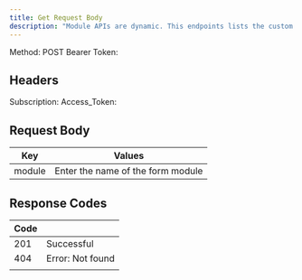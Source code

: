 ```yaml
---
title: Get Request Body
description: "Module APIs are dynamic. This endpoints lists the custom fields per account"
---
```


Method: POST
Bearer Token: <token>

## Headers
Subscription: <value>
Access_Token: <value>

## Request Body
| Key |   Values                     |
| -------- | ------------------------------------- |
| module    | Enter the name of the form module                   |

## Response Codes

| Code |                         |
| -------- | ------------------------------------- |
| 201    | Successful                    |
| 404     | Error: Not found                        |
                      |

